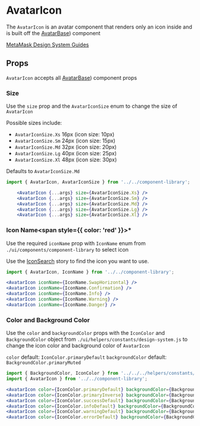 

# AvatarIcon

The `AvatarIcon` is an avatar component that renders only an icon inside and is built off the [AvatarBase](/docs/components-componentlibrary-avatarbase--default-story)) component

[MetaMask Design System Guides](https://www.notion.so/MetaMask-Design-System-Guides-Design-f86ecc914d6b4eb6873a122b83c12940)

<Canvas>
  <Story id="components-componentlibrary-avataricon--default-story" />
</Canvas>

## Props

<ArgsTable of={AvatarIcon} />

`AvatarIcon` accepts all [AvatarBase](/docs/components-componentlibrary-avatarbase--default-story))
component props

<ArgsTable of={AvatarBase} />

### Size

Use the `size` prop and the `AvatarIconSize` enum to change the size of `AvatarIcon`

Possible sizes include:

- `AvatarIconSize.Xs` 16px (icon size: 10px)
- `AvatarIconSize.Sm` 24px (icon size: 15px)
- `AvatarIconSize.Md` 32px (icon size: 20px)
- `AvatarIconSize.Lg` 40px (icon size: 25px)
- `AvatarIconSize.Xl` 48px (icon size: 30px)

Defaults to `AvatarIconSize.Md`

<Canvas>
  <Story id="components-componentlibrary-avataricon--size-story" />
</Canvas>

```jsx
import { AvatarIcon, AvatarIconSize } from '../../component-library';

    <AvatarIcon {...args} size={AvatarIconSize.Xs} />
    <AvatarIcon {...args} size={AvatarIconSize.Sm} />
    <AvatarIcon {...args} size={AvatarIconSize.Md} />
    <AvatarIcon {...args} size={AvatarIconSize.Lg} />
    <AvatarIcon {...args} size={AvatarIconSize.Xl} />
```

### Icon Name<span style={{ color: 'red' }}>\*</span>

Use the required `iconName` prop with `IconName` enum from `./ui/components/component-library` to select icon

Use the [IconSearch](/story/components-componentlibrary-icon--default-story) story to find the icon you want to use.

<Canvas>
  <Story id="components-componentlibrary-avataricon--icon-name-story" />
</Canvas>

```jsx
import { AvatarIcon, IconName } from '../../component-library';

<AvatarIcon iconName={IconName.SwapHorizontal} />
<AvatarIcon iconName={IconName.Confirmation} />
<AvatarIcon iconName={IconName.Info} />
<AvatarIcon iconName={IconName.Warning} />
<AvatarIcon iconName={IconName.Danger} />
```

### Color and Background Color

Use the `color` and `backgroundColor` props with the `IconColor` and `BackgroundColor` object from `./ui/helpers/constants/design-system.js` to change the icon color and background color of `AvatarIcon`

`color` default: `IconColor.primaryDefault`
`backgroundColor` default: `BackgroundColor.primaryMuted`

<Canvas>
  <Story id="components-componentlibrary-avataricon--color-and-background-color" />
</Canvas>

```jsx
import { BackgroundColor, IconColor } from '../../../helpers/constants/design-system';
import { AvatarIcon } from '../../component-library';

<AvatarIcon color={IconColor.primaryDefault} backgroundColor={BackgroundColor.primaryMuted} />
<AvatarIcon color={IconColor.primaryInverse} backgroundColor={BackgroundColor.primaryDefault} />
<AvatarIcon color={IconColor.successDefault} backgroundColor={BackgroundColor.successMuted} />
<AvatarIcon color={IconColor.infoDefault} backgroundColor={BackgroundColor.infoMuted} />
<AvatarIcon color={IconColor.warningDefault} backgroundColor={BackgroundColor.warningMuted} />
<AvatarIcon color={IconColor.errorDefault} backgroundColor={BackgroundColor.errorMuted} />
```
